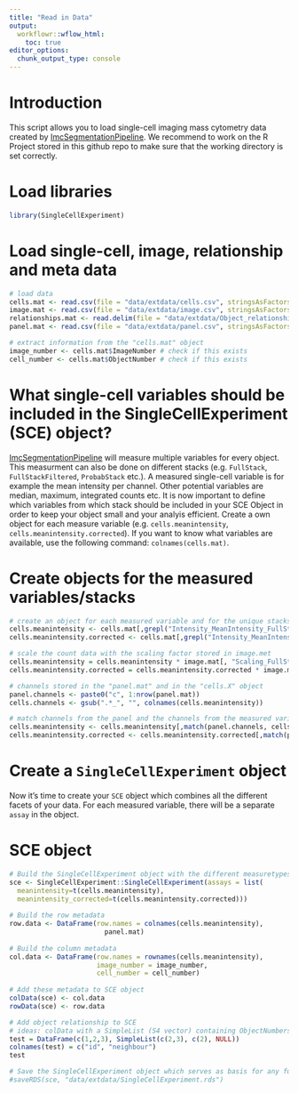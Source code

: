 ```yaml
---
title: "Read in Data"
output:
  workflowr::wflow_html:
    toc: true
editor_options:
  chunk_output_type: console
---
```


# Introduction
This script allows you to load single-cell imaging mass cytometry data created by [ImcSegmentationPipeline](github.com/BodenmillerGroup/ImcSegmentationPipeline). 
We recommend to work on the R Project stored in this github repo to make sure that the working directory is set correctly.

# Load libraries
```r
library(SingleCellExperiment)
```

# Load single-cell, image, relationship and meta data
```r
# load data 
cells.mat <- read.csv(file = "data/extdata/cells.csv", stringsAsFactors = FALSE)
image.mat <- read.csv(file = "data/extdata/image.csv", stringsAsFactors = FALSE)
relationships.mat <- read.delim(file = "data/extdata/Object_relationships.txt", stringsAsFactors = FALSE)
panel.mat <- read.csv(file = "data/extdata/panel.csv", stringsAsFactors = FALSE)

# extract information from the "cells.mat" object
image_number <- cells.mat$ImageNumber # check if this exists
cell_number <- cells.mat$ObjectNumber # check if this exists
```

# What single-cell variables should be included in the SingleCellExperiment (SCE) object?
[ImcSegmentationPipeline](github.com/BodenmillerGroup/ImcSegmentationPipeline) will measure multiple variables for every object. 
This measurment can also be done on different stacks (e.g. `FullStack`, `FullStackFiltered`, `ProbabStack` etc.). 
A measured single-cell variable is for example the mean intensity per channel. 
Other potential variables are median, maximum, integrated counts etc. 
It is now important to define which variables from which stack should be included in your SCE Object in order to keep your object small and your analyis efficient. 
Create a own object for each measure variable (e.g. `cells.meanintensity`, `cells.meanintensity.corrected`). 
If you want to know what variables are available, use the following command: `colnames(cells.mat)`. 

# Create objects for the measured variables/stacks
```r
# create an object for each measured variable and for the unique stacks
cells.meanintensity <- cells.mat[,grepl("Intensity_MeanIntensity_FullStackFiltered_", colnames(cells.mat))]
cells.meanintensity.corrected <- cells.mat[,grepl("Intensity_MeanIntensityCorrected_FullStackFiltered_", colnames(cells.mat))]

# scale the count data with the scaling factor stored in image.met
cells.meanintensity = cells.meanintensity * image.mat[, "Scaling_FullStackFiltered"][1]
cells.meanintensity.corrected = cells.meanintensity.corrected * image.mat[, "Scaling_FullStackFiltered"][1]

# channels stored in the "panel.mat" and in the "cells.X" object
panel.channels <- paste0("c", 1:nrow(panel.mat))
cells.channels <- gsub(".*_", "", colnames(cells.meanintensity))

# match channels from the panel and the channels from the measured variable
cells.meanintensity <- cells.meanintensity[,match(panel.channels, cells.channels)]
cells.meanintensity.corrected <- cells.meanintensity.corrected[,match(panel.channels, cells.channels)]
```

# Create a `SingleCellExperiment` object
Now it's time to create your `SCE` object which combines all the different facets of your data.
For each measured variable, there will be a separate `assay` in the object. 

# SCE object
```r
# Build the SingleCellExperiment object with the different measuretypes (= assays)
sce <- SingleCellExperiment::SingleCellExperiment(assays = list(
  meanintensity=t(cells.meanintensity),
  meanintensity_corrected=t(cells.meanintensity.corrected)))
  
# Build the row metadata
row.data <- DataFrame(row.names = colnames(cells.meanintensity),
                        panel.mat)
  
# Build the column metadata
col.data <- DataFrame(row.names = rownames(cells.meanintensity),
                      image_number = image_number,
                      cell_number = cell_number)
  
# Add these metadata to SCE object
colData(sce) <- col.data
rowData(sce) <- row.data

# Add object relationship to SCE
# ideas: colData with a SimpleList (S4 vector) containing ObjectNumbers indicating neighbours (see example)
test = DataFrame(c(1,2,3), SimpleList(c(2,3), c(2), NULL))
colnames(test) = c("id", "neighbour")
test 

# Save the SingleCellExperiment object which serves as basis for any further analysis
#saveRDS(sce, "data/extdata/SingleCellExperiment.rds")
```
